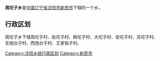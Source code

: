 {{中国乡级行政区
|行政区全称 = 周坨子乡
|景观照片文件名 = 
|景观照片描述 = 
|汉语拼音 =
|其他语言 = 
|其他语言名称 = 
|位置图文件名 = 
|位置图描述 = 
|自定义图片=
|上级行政区 = [[辽宁省|辽宁省]][[沈阳市|沈阳市]][[新民市|新民市]]
|行政区类别 = 乡
|行政区划代码 = 
|行政区划 = 
|村委会 = 
|居委会 = 
|建置时间 = 
|领导职位 = 
|领导名称 = 
|政府驻地 = 
|毗邻 = 
|地理坐标 = 
|总面积 = 
|总人口 = 
|户籍人口 = 
|户籍人口年份 = 
|常住人口 = 
|常住人口年份 = 
|人口密度 = 
|GDP = 
|邮政编码 = 
|电话区号 = 
|官方网站 = 
|网站名称 = 
}}
'''周坨子乡'''是[[中华人民共和国|中国]][[辽宁省|辽宁省]][[沈阳市|沈阳市]][[新民市|新民市]]下辖的一个乡。

== 行政区划 ==

周坨子乡下辖周坨子村、赵坨子村、韩坨子村、大坨子村、安坨子村、苏坨子村、东炮台子村、西炮台子村、王家甸子村。

{{辽宁小作品}}
{{新民市行政区划}}

[[Category:沈阳乡级行政区划|Category:沈阳乡级行政区划]]
[[Category:新民市|Category:新民市]]